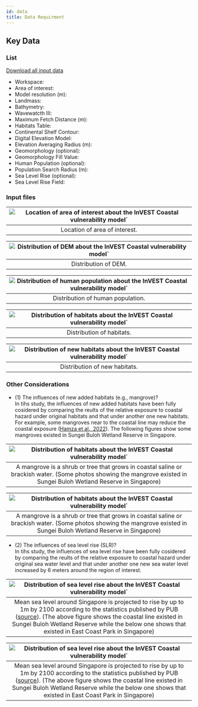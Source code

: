 ```yaml
---
id: data
title: Data Requirment
---
```


## Key Data

### List
[Download all input data](http://invest-model-input-files.s3-website-ap-southeast-1.amazonaws.com/)
- Workspace: 
- Area of interest: 
- Model resolution (m): 
- Landmass:
- Bathymetry:
- Wavewatcth Ⅲ: 
- Maximum Fetch Distance (m):
- Habitats Table:
- Continental Shelf Contour:
- Digital Elevation Model:
- Elevation Averaging Radius (m):
- Geomorphology (optional):
- Geomorphology Fill Value:
- Human Population (optional):
- Population Search Radius (m):
- Sea Level Rise (optional):
- Sea Level Rise Field:

### Input files
|![Location of area of interest about the InVEST Coastal vulnerability model`](../../static/img/cv-input-area-of-interest.png)|
|:--:|
| Location of area of interest. |

|![Distribution of DEM about the InVEST Coastal vulnerability model`](../../static/img/cv-input-dem.png)|
|:--:|
| Distribution of DEM. |

|![Distribution of human population about the InVEST Coastal vulnerability model`](../../static/img/cv-input-human-polulation.png)|
|:--:|
| Distribution of human population. |

|![Distribution of habitats about the InVEST Coastal vulnerability model`](../../static/img/cv-input-habitats.png)|
|:--:|
| Distribution of habitats. |

|![Distribution of new habitats about the InVEST Coastal vulnerability model`](../../static/img/cv-input-habitats-added-mangrove.png)|
|:--:|
| Distribution of new habitats. |

### Other Considerations

- (1) The influences of new added habitats (e.g., mangrove)?  
  In tihs study, the influences of new added habitats have been fully cosidered by comparing the reults of the relative exposure to coastal hazard under original habitats and that under another one new habitats. For example, some mangroves near to the coastal line may reduce the coastal exposure ([Hamza et al., 2022](https://www.mdpi.com/2073-445X/11/10/1714#:~:text=The%20results%20indicate%20that%20the,corals%20and%20seagrasses%20are%20lost.)). The following figures show some mangroves existed in Sungei Buloh Wetland Reserve in Singapore.  

|![Distribution of habitats about the InVEST Coastal vulnerability model`](../../static/img/cv-mangrove1.png)|
|:--:|
| A mangrove is a shrub or tree that grows in coastal saline or brackish water. (Some photos showing the mangrove existed in Sungei Buloh Wetland Reserve in Singapore) |  

|![Distribution of habitats about the InVEST Coastal vulnerability model`](../../static/img/cv-mangrove2.png)|
|:--:|
| A mangrove is a shrub or tree that grows in coastal saline or brackish water. (Some photos showing the mangrove existed in Sungei Buloh Wetland Reserve in Singapore) |
  
- (2) The influences of sea level rise (SLR)?  
  In tihs study, the influences of sea level rise have been fully cosidered by comparing the reults of the relative exposure to coastal hazard under original sea water level and that under another one new sea water level increased by 6 meters around the region of interest.  

|![Distribution of sea level rise about the InVEST Coastal vulnerability model`](../../static/img/cv-coastalline1.png)|
|:--:|
| Mean sea level around Singapore is projected to rise by up to 1m by 2100 according to the statistics published by PUB ([source](https://www.pub.gov.sg/)). (The above figure shows the coastal line existed in Sungei Buloh Wetland Reserve while the below one shows that existed in East Coast Park in Singapore)|  

|![Distribution of sea level rise about the InVEST Coastal vulnerability model`](../../static/img/cv-coastalline2.png)|
|:--:|
| Mean sea level around Singapore is projected to rise by up to 1m by 2100 according to the statistics published by PUB ([source](https://www.pub.gov.sg/)). (The above figure shows the coastal line existed in Sungei Buloh Wetland Reserve while the below one shows that existed in East Coast Park in Singapore)|  
